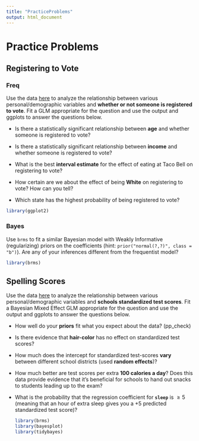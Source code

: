 ```yaml
---
title: "PracticeProblems"
output: html_document
---
```


# Practice Problems

## Registering to Vote

### Freq

Use the data [here](https://raw.githubusercontent.com/chelseaparlett/CPSC540ParlettPelleriti/refs/heads/main/Data/23cw.csv) to analyze the relationship between various personal/demographic variables and **whether or not someone is registered to vote**. Fit a GLM appropriate for the question and use the output and ggplots to answer the questions below.

-   Is there a statistically significant relationship between **age** and whether someone is registered to vote?

-   Is there a statistically significant relationship between **income** and whether someone is registered to vote?

-   What is the best **interval estimate** for the effect of eating at Taco Bell on registering to vote?

-   How certain are we about the effect of being **White** on registering to vote? How can you tell?

-   Which state has the highest probability of being registered to vote?

```r
library(ggplot2)
```

### Bayes

Use `brms` to fit a similar Bayesian model with Weakly Informative (regularizing) priors on the coefficients (hint: `prior("normal(?,?)", class = "b")`). Are any of your inferences different from the frequentist model?

```r
library(brms)
```

## Spelling Scores

Use the data [here](https://raw.githubusercontent.com/chelseaparlett/CPSC540ParlettPelleriti/refs/heads/main/Data/23cw2.csv) to analyze the relationship between various personal/demographic variables and **schools standardized test scores**. Fit a Bayesian Mixed Effect GLM appropriate for the question and use the output and ggplots to answer the questions below.

-   How well do your **priors** fit what you expect about the data? (pp_check)

-   Is there evidence that **hair-color** has no effect on standardized test scores?

-   How much does the intercept for standardized test-scores **vary** between different school districts (used **random effects**)?

-   How much better are test scores per extra **100 calories a day**? Does this data provide evidence that it's beneficial for schools to hand out snacks to students leading up to the exam?

-   What is the probability that the regression coefficient for **`sleep`** is $\geq 5$ (meaning that an hour of extra sleep gives you a $+5$ predicted standardized test score)?

    ```r
    library(brms)
    library(bayesplot)
    library(tidybayes)

    ```
